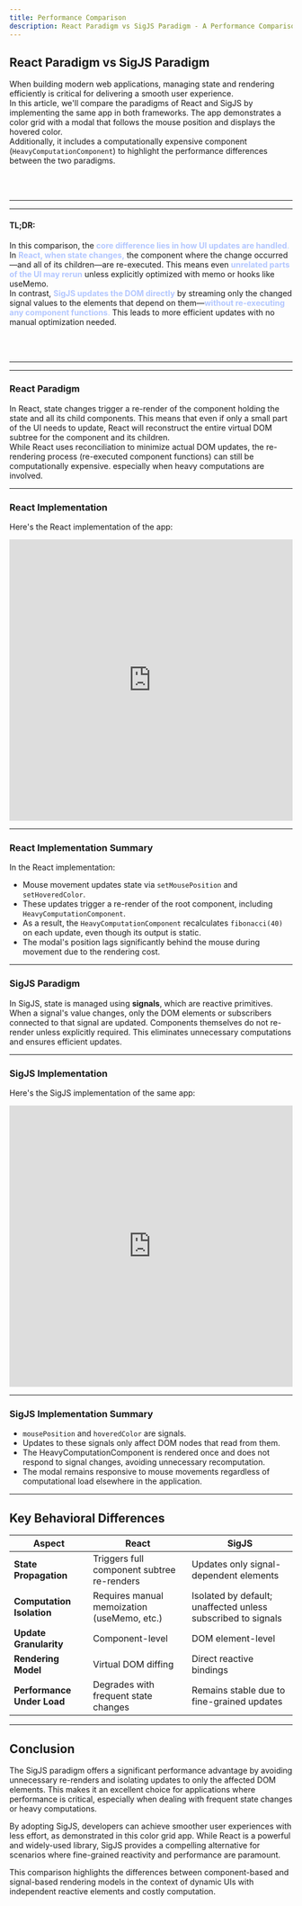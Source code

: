 ```yaml
---
title: Performance Comparison
description: React Paradigm vs SigJS Paradigm - A Performance Comparison
---
```


## React Paradigm vs SigJS Paradigm

When building modern web applications, managing state and rendering efficiently is critical for delivering a smooth user experience. <br/>
In this article, we'll compare the paradigms of React and SigJS by implementing the same app in both frameworks. 
The app demonstrates a color grid with a modal that follows the mouse position and displays the hovered color. <br/>
Additionally, it includes a computationally expensive component (`HeavyComputationComponent`) to highlight the performance differences between the two paradigms.

<br/>
<br/>

---
---


#### **TL;DR:** 
In this comparison, the 
<span style="color: rgb(179, 199, 255);"> **core difference lies in how UI updates are handled**. </span> <br/>
In <span style="color: rgb(179, 199, 255);">**React, when state changes,** </span> the component where the change occurred—and all of its children—are re-executed. This means even <span style="color: rgb(179, 199, 255);">**unrelated parts of the UI may rerun** </span>unless explicitly optimized with memo or hooks like useMemo. <br/>
In contrast, <span style="color: rgb(179, 199, 255);">**SigJS updates the DOM directly** </span>by streaming only the changed signal values to the elements that depend on them—<span style="color: rgb(179, 199, 255);">**without re-executing any component functions**. </span>This leads to more efficient updates with no manual optimization needed.

<br/>
<br/>

---
---

### React Paradigm

In React, state changes trigger a re-render of the component holding the state and all its child components. 
This means that even if only a small part of the UI needs to update, React will reconstruct the entire virtual DOM subtree for the component and its children. <br/>
While React uses reconciliation to minimize actual DOM updates, the re-rendering process (re-executed component functions) can still be computationally expensive. especially when heavy computations are involved.

---

### React Implementation

Here's the React implementation of the app:

<iframe
    style="width: 100%; height: 500px; border: none;"
    src="https://stackblitz.com/edit/sb1-xsjn92ea?embed=1&file=src%2FApp.tsx&hideExplorer=1&view=editor" ></iframe> 


---

### React Implementation Summary

In the React implementation:
- Mouse movement updates state via `setMousePosition` and `setHoveredColor`.
- These updates trigger a re-render of the root component, including `HeavyComputationComponent`.
- As a result, the `HeavyComputationComponent` recalculates `fibonacci(40)` on each update, even though its output is static.
- The modal's position lags significantly behind the mouse during movement due to the rendering cost.

---

### SigJS Paradigm

In SigJS, state is managed using **signals**, which are reactive primitives. 
When a signal's value changes, only the DOM elements or subscribers connected to that signal are updated. 
Components themselves do not re-render unless explicitly required. 
This eliminates unnecessary computations and ensures efficient updates.


---

### SigJS Implementation

Here's the SigJS implementation of the same app:

<iframe
    style="width: 100%; height: 500px; border: none;"
    src="https://stackblitz.com/edit/vitejs-vite-ue7dctfb?embed=1&file=src%2Fapp.tsx&hideExplorer=1&view=editor" ></iframe> 


---

### SigJS Implementation Summary

- `mousePosition` and `hoveredColor` are signals.
- Updates to these signals only affect DOM nodes that read from them.
- The HeavyComputationComponent is rendered once and does not respond to signal changes, avoiding unnecessary recomputation.
- The modal remains responsive to mouse movements regardless of computational load elsewhere in the application.

---

## Key Behavioral Differences


|   Aspect |	    React |     SigJS
|-----------------------------|-----------------------------------------|-----------------------------------------|
| **State Propagation** | 	    Triggers full component subtree re-renders | 	Updates only signal-dependent elements | 
| **Computation Isolation** | 	Requires manual memoization (useMemo, etc.) |	Isolated by default; unaffected unless subscribed to signals | 
| **Update Granularity** | 	    Component-level |	                            DOM element-level | 
| **Rendering Model** | 	        Virtual DOM diffing |	                        Direct reactive bindings | 
| **Performance Under Load** | 	Degrades with frequent state changes |  	    Remains stable due to fine-grained updates | 

---

## Conclusion

The SigJS paradigm offers a significant performance advantage by avoiding unnecessary re-renders and isolating updates to only the affected DOM elements. This makes it an excellent choice for applications where performance is critical, especially when dealing with frequent state changes or heavy computations.

By adopting SigJS, developers can achieve smoother user experiences with less effort, as demonstrated in this color grid app. While React is a powerful and widely-used library, SigJS provides a compelling alternative for scenarios where fine-grained reactivity and performance are paramount.

This comparison highlights the differences between component-based and signal-based rendering models in the context of dynamic UIs with independent reactive elements and costly computation.
